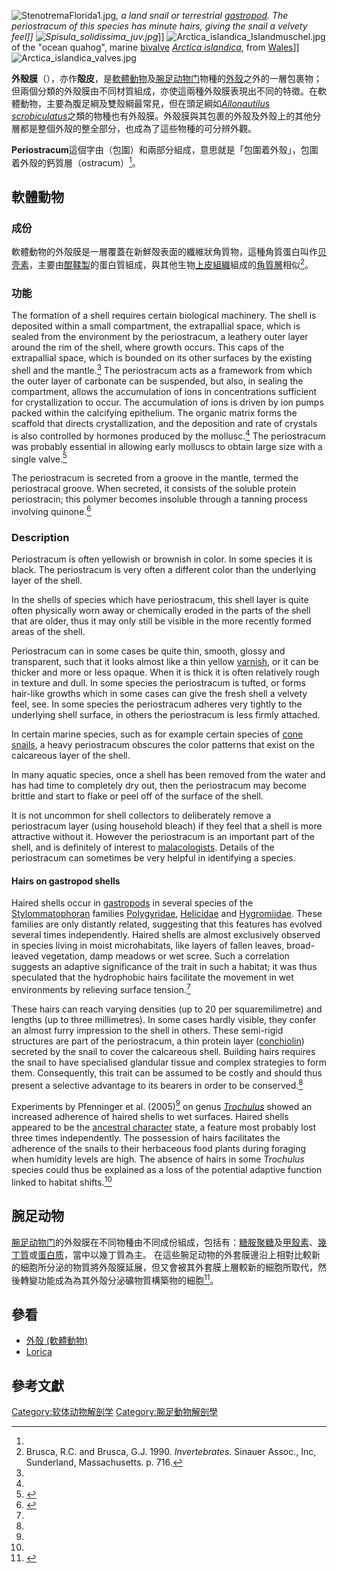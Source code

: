 {{distinguish|外套膜}}
[[File:StenotremaFlorida1.jpg|thumb]]'', a land snail or terrestrial [[gastropod|gastropod]]. The periostracum of this species has minute hairs, giving the snail a velvety feel]]
[[File:Spisula_solidissima_juv.jpg|thumb]]'']]
[[File:Arctica_islandica_Islandmuschel.jpg|thumb]] of the "ocean quahog", marine [[bivalve|bivalve]] ''[[Arctica_islandica|Arctica islandica]]'', from [[Wales|Wales]]]]
[[File:Arctica_islandica_valves.jpg|thumb]]

'''外殼膜'''（{{lang|la|'''periostracum'''}}），亦作'''殻皮'''{{r|Dance 2008|page1=251}}，是[[軟體動物|軟體動物]]及[[腕足动物门|腕足动物门]]物種的[[外殼_(軟體動物)|外殼]]之外的一層包裹物；但兩個分類的外殼膜由不同材質組成，亦使這兩種外殼膜表現出不同的特徵。在軟體動物，主要為腹足綱及雙殼綱最常見，但在頭足綱如''[[Allonautilus_scrobiculatus|Allonautilus scrobiculatus]]''之類的物種也有外殼膜。外殼膜與其包裹的外殼及外殼上的其他分層都是整個外殼的整全部分，也成為了這些物種的可分辨外觀。

'''Periostracum'''這個字由{{lang|la|''perio-''}}（包圍）和{{lang|la|''stracum''}}兩部分組成，意思就是「包圍着外殼」，包圍着外殼的鈣質層（ostracum）<ref name="Dictionary.com" />。

==軟體動物==

===成份===
軟體動物的外殻膜是一層覆蓋在新鮮殻表面的纖維狀角質物{{r|Dance 2008|page1=251}}，這種角質蛋白叫作[[贝壳素|贝壳素]]，主要由[[醌|醌]][[鞣製|鞣製]]的蛋白質組成，與其他生物[[上皮組織|上皮組織]]組成的[[角質層|角質層]]相似<ref>Brusca, R.C. and Brusca, G.J. 1990. ''Invertebrates''. Sinauer Assoc., Inc, Sunderland, Massachusetts. p. 716.</ref>。

===功能===
{{transH}}
The formation of a shell requires certain biological machinery.  The shell is deposited within a small compartment, the extrapallial space, which is sealed from the environment by the periostracum, a leathery outer layer around the rim of the shell, where growth occurs.  This caps of the extrapallial space, which is bounded on its other surfaces by the existing shell and the mantle.<ref name=Marin2004/>{{rp|475}}  The periostracum acts as a framework from which the outer layer of carbonate can be suspended, but also, in sealing the compartment, allows the accumulation of ions in concentrations sufficient for crystallization to occur.  The accumulation of ions is driven by ion pumps packed within the calcifying epithelium.  The organic matrix forms the scaffold that directs crystallization, and the deposition and rate of crystals is also controlled by hormones produced by the mollusc.<ref name=Marin2004/>{{rp|475}}  The periostracum was probably essential in allowing early molluscs to obtain large size with a single valve.<ref name=Sch2010>{{cite journal|first1=Jean-Bernard |last1=Caron|first2= Amélie |last2=Scheltema|journal = BioEssays|doi=10.1002/bies.20527|title=Reply to Butterfield on stem-group "worms": Fossil lophotrochozoans in the Burgess Shale|year=2007|last3=Schander|first3=Christoffer|last4=Rudkin|first4=David|volume=29|issue=2|pages=200–2|pmid=17226817}}</ref>

The periostracum is secreted from a groove in the mantle, termed the periostracal groove.  When secreted, it consists of the soluble protein periostracin; this polymer becomes insoluble through a tanning process involving quinone.<ref name=Marin2004>{{cite journal|doi=10.1016/j.crpv.2004.07.009|title=Molluscan shell proteins|year=2004|last1=Marin|first1=Frédéric|last2=Luquet|first2=Gilles|journal=Comptes Rendus Palevol|volume=3|issue=6–7|pages=469}}</ref>
{{transF}}
===Description===
{{transH}}
Periostracum is often yellowish or brownish in color. In some species it is black. The periostracum is very often a different color than the underlying layer of the shell. 

In the shells of species which have periostracum, this shell layer is quite often physically worn away or chemically eroded in the parts of the shell that are older, thus it may only still be visible in the more recently formed areas of the shell.

Periostracum can in some cases be quite thin, smooth, glossy and transparent, such that it looks almost like a thin yellow [[varnish|varnish]], or it can be thicker and more or less opaque. When it is thick it is often relatively rough in texture and dull. In some species the periostracum is tufted, or forms hair-like growths which in some cases can give the fresh shell a velvety feel, see. In some species the periostracum adheres very tightly to the underlying shell surface, in others the periostracum is less firmly attached.

In certain marine species, such as for example certain species of [[cone_snail|cone snail]]s, a heavy periostracum obscures the color patterns that exist on the calcareous layer of the shell.

In many aquatic species, once a shell has been removed from the water and has had time to completely dry out, then the periostracum may become brittle and start to flake or peel off of the surface of the shell. 

It is not uncommon for shell collectors to deliberately remove a periostracum layer (using household bleach) if they feel that a shell is more attractive without it. However the periostracum is an important part of the shell, and is definitely of interest to [[malacologist|malacologist]]s. Details of the periostracum can sometimes be very helpful in identifying a species.
{{transF}}
==== Hairs on gastropod shells ====
{{transH}}
Haired shells occur in [[gastropod|gastropod]]s in several species of the [[Stylommatophora|Stylommatophora]]n families [[Polygyridae|Polygyridae]], [[Helicidae|Helicidae]] and [[Hygromiidae|Hygromiidae]]. These families are only distantly related, suggesting that this features has evolved several times independently. Haired shells are almost exclusively observed in species living in moist microhabitats, like layers of fallen leaves, broad-leaved vegetation, damp meadows or wet scree. Such a correlation suggests an adaptive significance of the trait in such a habitat; it was thus speculated that the hydrophobic hairs facilitate the movement in wet environments by relieving surface tension.<ref name="Pfenninger 2005"/>

These hairs can reach varying densities (up to 20 per squaremilimetre) and lengths (up to three millimetres). In some cases hardly visible, they confer an almost furry impression to the shell in others. These semi-rigid structures are part of the periostracum, a thin protein layer ([[conchiolin|conchiolin]]) secreted by the snail to cover the calcareous shell. Building hairs requires the snail to have specialised glandular tissue and complex strategies to form them. Consequently, this trait can be assumed to be costly and should thus present a selective advantage to its bearers in order to be conserved.<ref name="Pfenninger 2005"/>

Experiments by Pfenninger et al. (2005)<ref name="Pfenninger 2005"/> on genus ''[[Trochulus|Trochulus]]'' showed an increased adherence of haired shells to wet surfaces. Haired shells appeared to be the [[plesiomorph|ancestral character]] state, a feature most probably lost three times independently. The possession of hairs facilitates the adherence of the snails to their herbaceous food plants during foraging when humidity levels are high. The absence of hairs in some ''Trochulus'' species could thus be explained as a loss of the potential adaptive function linked to habitat shifts.<ref name="Pfenninger 2005"/>
{{transF}}
==腕足动物==
{{see also|腕足動物的分類#三綱分類}}
[[腕足动物门|腕足动物门]]的外殼膜在不同物種由不同成份組成，包括有：[[糖胺聚糖|糖胺聚糖]]及[[甲殼素|甲殼素]]、[[幾丁質|幾丁質]]或[[蛋白质|蛋白质]]，當中以幾丁質為主。
在這些腕足动物的外套膜邊沿上相對比較新的細胞所分泌的物質將外殻膜延展，但又會被其外套膜上層較新的細胞所取代，然後轉變功能成為為其外殻分泌礦物質構築物的細胞<ref name="Doherty2001BrachiopodaInAnderson">{{cite book
| author=Doherty, P.J. | year=2001| edition=2| chapter=The Lophophorates | pages=356–363
| editor=Anderson, D.T.| title=Invertebrate Zoology| publisher=Oxford University Press
| isbn=0-19-551368-1
}}</ref>。

==參看==
* [[外殼_(軟體動物)|外殼 (軟體動物)]]
* [[Lorica_(biology)|Lorica]]

==參考文獻==
{{reflist |refs=
<ref name="Dance 2008">{{cite book
 |title=世界貝殼圖鑑
 |first=S. Peter |last=Dance |authorlink=彼得·當斯
 |year=2008 |edition=2nd }}</ref>
<ref name="Dictionary.com">{{cite web
 |url=http://dictionary.reference.com/browse/periostactum
 |title=Periostracum
 |website=Dictionary.com Unabriged
 |publisher=[[Random_House|Random House]]
 |accessdate=2015-05-10 }}</ref>
<ref name="Pfenninger 2005">{{cite journal
 |last1=Pfenninger |first1=M.
 |last2=Hrabáková  |first2=M.
 |last3=Steinke    |first3=D.
 |last4=Dèpraz     |first4=A.
 |year=2005
 |title=Why do snails have hairs? A Bayesian inference of character evolution
 |trans_title=為什麼蝸牛會有毛髮？
 |journal=BMC Evolutionary Biology
 |volume=5 |page=59
 |doi=10.1186/1471-2148-5-59 |pmid=16271138|pmc=1310604
 |language=en }}</ref>
}}

{{Bivalve anatomy}}
{{Cephalopod anatomy}}
{{Gastropod anatomy}}

[[Category:软体动物解剖学|Category:软体动物解剖学]]
[[Category:腕足動物解剖學|Category:腕足動物解剖學]]
